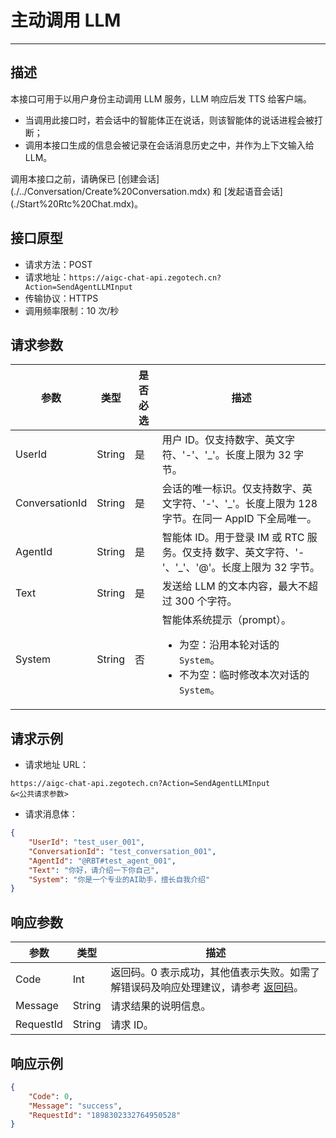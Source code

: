 # 主动调用 LLM
---

##  描述

本接口可用于以用户身份主动调用 LLM 服务，LLM 响应后发 TTS 给客户端。
- 当调用此接口时，若会话中的智能体正在说话，则该智能体的说话进程会被打断；
- 调用本接口生成的信息会被记录在会话消息历史之中，并作为上下文输入给 LLM。

<Note title="说明">
调用本接口之前，请确保已 [创建会话](./../Conversation/Create%20Conversation.mdx) 和 [发起语音会话](./Start%20Rtc%20Chat.mdx)。
</Note>

## 接口原型

- 请求方法：POST
- 请求地址：`https://aigc-chat-api.zegotech.cn?Action=SendAgentLLMInput`
- 传输协议：HTTPS
- 调用频率限制：10 次/秒
## 请求参数

| 参数 | 类型 | 是否必选 | 描述 |
|------|------|---------|------|
| UserId           | String | 是    | 用户 ID。仅支持数字、英文字符、'-'、'_'。长度上限为 32 字节。                              |
| ConversationId   | String | 是    | 会话的唯一标识。仅支持数字、英文字符、'-'、'_'。长度上限为 128 字节。在同一 AppID 下全局唯一。           |
| AgentId | String | 是 | 智能体 ID。用于登录 IM 或 RTC 服务。仅支持 数字、英文字符、'-'、'_'、'@'。长度上限为 32 字节。                              |
| Text | String | 是 | 发送给 LLM 的文本内容，最大不超过 300 个字符。 |
| System | String | 否 | 智能体系统提示（prompt）。<ul><li>为空：沿用本轮对话的 `System`。</li><li>不为空：临时修改本次对话的 `System`。</li></ul> |

## 请求示例

- 请求地址 URL：

```https
https://aigc-chat-api.zegotech.cn?Action=SendAgentLLMInput
&<公共请求参数>
```

- 请求消息体：

```json
{
    "UserId": "test_user_001",
    "ConversationId": "test_conversation_001",
    "AgentId": "@RBT#test_agent_001",
    "Text": "你好，请介绍一下你自己",
    "System": "你是一个专业的AI助手，擅长自我介绍"
}
```

## 响应参数

| 参数 | 类型 | 描述 |
|------|------|------|
| Code | Int | 返回码。0 表示成功，其他值表示失败。如需了解错误码及响应处理建议，请参考 [返回码](./../Return%20codes.mdx)。 |
| Message | String | 请求结果的说明信息。 |
| RequestId | String | 请求 ID。 |
## 响应示例

```json
{
    "Code": 0,
    "Message": "success",
    "RequestId": "1898302332764950528"
}
```

